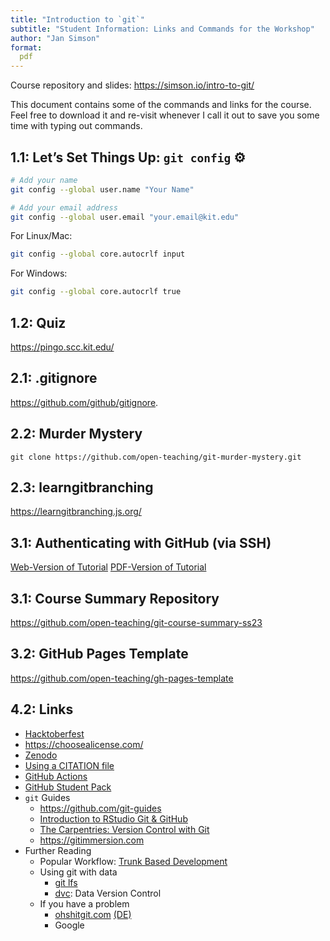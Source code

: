 ```yaml
---
title: "Introduction to `git`"
subtitle: "Student Information: Links and Commands for the Workshop"
author: "Jan Simson"
format:
  pdf
---
```


Course repository and slides: <https://simson.io/intro-to-git/>

This document contains some of the commands and links for the course. Feel free to download it and re-visit whenever I call it out to save you some time with typing out commands.

## 1.1: Let's Set Things Up: `git config` ⚙️

```bash
# Add your name
git config --global user.name "Your Name"

# Add your email address
git config --global user.email "your.email@kit.edu"
```

For Linux/Mac:

```bash
git config --global core.autocrlf input
```

For Windows:

```bash
git config --global core.autocrlf true
```

## 1.2: Quiz

<https://pingo.scc.kit.edu/>

## 2.1: .gitignore

<https://github.com/github/gitignore>.

## 2.2: Murder Mystery

`git clone https://github.com/open-teaching/git-murder-mystery.git`

## 2.3: learngitbranching

<https://learngitbranching.js.org/>

## 3.1: Authenticating with GitHub (via SSH)

[Web-Version of Tutorial](https://malikaihle.github.io/Introduction-RStudio-Git-GitHub/SSH.html)
[PDF-Version of Tutorial](https://simson.io/intro-to-git/output/resources/ssh/how-to-setup-github-ssh.pdf)

## 3.1: Course Summary Repository

<https://github.com/open-teaching/git-course-summary-ss23>

## 3.2: GitHub Pages Template

<https://github.com/open-teaching/gh-pages-template>

## 4.2: Links

- [Hacktoberfest](https://hacktoberfest.com/)
- <https://choosealicense.com/>
- [Zenodo](https://zenodo.org/about)
- [Using a CITATION file](https://docs.github.com/en/repositories/managing-your-repositorys-settings-and-features/customizing-your-repository/about-citation-files)
- [GitHub Actions](https://github.com/features/actions)
- [GitHub Student Pack](https://education.github.com/pack)
- `git` Guides
  - <https://github.com/git-guides>
  - [Introduction to RStudio Git & GitHub](https://malikaihle.github.io/Introduction-RStudio-Git-GitHub/)
  - [The Carpentries: Version Control with Git](https://swcarpentry.github.io/git-novice/)
  - <https://gitimmersion.com>
- Further Reading
  - Popular Workflow: [Trunk Based Development](https://www.atlassian.com/continuous-delivery/continuous-integration/trunk-based-development)
  - Using git with data
    - [git lfs](https://git-lfs.github.com/)
    - [dvc](https://dvc.org/): Data Version Control
  - If you have a problem
    - [ohshitgit.com](https://ohshitgit.com/) [(DE)](https://ohshitgit.com/de)
    - Google
